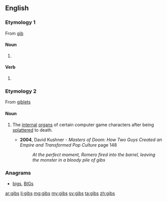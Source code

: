 ==English==

===Etymology 1===
From [[gib]]

====Noun====
{{head|en|noun plural form}}

# {{plural of|gib|lang=en}}

====Verb====
{{head|en|verb form}}

# {{en-third-person singular of|gib}}

===Etymology 2===
{{wikipedia}}
From [[giblets]]

====Noun====
{{head|en|noun}}

# {{label|en|video games|pluralonly}} The [[internal]] [[organ]]s of certain computer game characters after being [[splatter]]ed to death.
#* '''2004''', David Kushner - '' Masters of Doom: How Two Guys Created an Empire and Transformed Pop Culture '' page 148
#*: ''At the perfect moment, Romero fired into the barrel, leaving the monster in a bloody pile of gibs''

===Anagrams===
* [[bigs#English|bigs]], [[BIGs#English|BIGs]]

[[ar:gibs]]
[[li:gibs]]
[[mg:gibs]]
[[my:gibs]]
[[sv:gibs]]
[[ta:gibs]]
[[zh:gibs]]